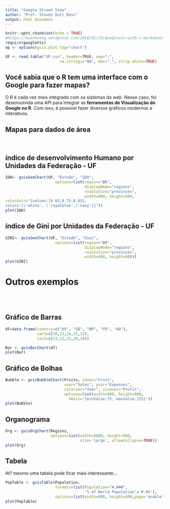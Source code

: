 ```yaml
---
title: "Google Street View"
author: "Prof. Steven Dutt Ross"
output: html_document
---
```


```r
knitr::opts_chunk$set(echo = TRUE)
#https://kuanhoong.wordpress.com/2016/01/19/googlevis-with-r-markdown/
require(googleVis)
op <- options(gvis.plot.tag="chart")

UF <- read.table("UF.csv", header=TRUE, sep=";", 
                        na.strings="NA", dec=",", strip.white=TRUE)

```

## Você sabia que o R tem uma interface com o Google para fazer mapas?

O R é cada vez mais integrado com os sistemas da *web*. Nesse caso, foi desenvolvida uma API para integrar as **ferramentas de Visualização do Google no R**. Com isso, é possível fazer diversos gráficos modernos e interativos. 

## Mapas para dados de área 
<br>


## índice de desenvolvimento Humano por Unidades da Federação - UF

```r

IDH<- gvisGeoChart(UF, "Estado", "IDH",
                      options=list(region="BR", 
                                   displayMode="regions", 
                                   resolution="provinces",
                                   width=800, height=600,
colorAxis="{values:[0.65,0.75,0.85],
colors:[\'white', \'royalblue',\'navy']}"))
plot(IDH)

```

## índice de Gini por Unidades da Federação - UF

```r

GINI<- gvisGeoChart(UF, "Estado", "Gini",
                      options=list(region="BR", 
                                   displayMode="regions", 
                                   resolution="provinces",
                                   width=800, height=600))
plot(GINI)

```

# Outros exemplos
<br>
<br>


## Gráfico de Barras

```r
df=data.frame(country=c("US", "GB", "BR", "FR", "AU"), 
              var1=c(10,13,14,13,12), 
              var2=c(23,12,32,20,30))

Bar <- gvisBarChart(df)
plot(Bar)

```


## Gráfico de Bolhas

```r

Bubble <- gvisBubbleChart(Fruits, idvar="Fruit", 
                          xvar="Sales", yvar="Expenses",
                          colorvar="Year", sizevar="Profit",
                          options=list(width=800, height=600,
                            hAxis='{minValue:75, maxValue:125}'))
plot(Bubble)

```


## Organograma

```r

Org <- gvisOrgChart(Regions, 
                    options=list(width=8000, height=600,
                                 size='large', allowCollapse=TRUE))
plot(Org)

```

## Tabela
At? mesmo uma tabela pode ficar mais interessante...

```r

PopTable <- gvisTable(Population, 
                      formats=list(Population="#,###",
                                   '% of World Population'='#.#%'),
                      options=list(width=800, height=600,page='enable'))
plot(PopTable)


```

